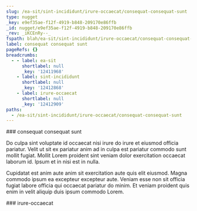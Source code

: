 ```yaml
---
slug: /ea-sit/sint-incididunt/irure-occaecat/consequat-consequat-sunt
type: nugget
_key: e9ef35ae-f12f-4919-b848-209170e86ffb
_id: nugget/e9ef35ae-f12f-4919-b848-209170e86ffb
_rev: _iKCEnRy--_
fspath: blah/ea-sit/sint-incididunt/irure-occaecat/consequat-consequat-sunt.md
label: consequat consequat sunt
pageRefs: {}
breadcrumbs:
  - - label: ea-sit
      shortlabel: null
      _key: '12411968'
    - label: sint-incididunt
      shortlabel: null
      _key: '12412868'
    - label: irure-occaecat
      shortlabel: null
      _key: '12412909'
paths:
  - /ea-sit/sint-incididunt/irure-occaecat/consequat-consequat-sunt
---
```


<NuggetArea>
<Nugget slug="/ea-sit/sint-incididunt/irure-occaecat/consequat-consequat-sunt" type="nugget" _key="e9ef35ae-f12f-4919-b848-209170e86ffb" _id="nugget/e9ef35ae-f12f-4919-b848-209170e86ffb" _rev="_iKCEnRy--_" fspath="blah/ea-sit/sint-incididunt/irure-occaecat/consequat-consequat-sunt.md" label="consequat consequat sunt" paths="/ea-sit/sint-incididunt/irure-occaecat/consequat-consequat-sunt">
<NuggetBody>
### consequat consequat sunt

Do culpa sint voluptate id occaecat nisi irure do irure et eiusmod officia pariatur. Velit ut sit ex pariatur anim ad in culpa est pariatur commodo sunt mollit fugiat. Mollit Lorem proident sint veniam dolor exercitation occaecat laborum id. Ipsum et in nisi est in nulla.

Cupidatat est anim aute anim sit exercitation aute quis elit eiusmod. Magna commodo ipsum ea excepteur excepteur aute. Veniam esse non sit officia fugiat labore officia qui occaecat pariatur do minim. Et veniam proident quis enim in velit aliquip duis ipsum commodo Lorem.

</NuggetBody>
<Breadcrumbs>
<Crumbs>
<Crumb _key="12411968" label="ea-sit" /><Crumb _key="12412868" label="sint-incididunt" /><Crumb _key="12412909" label="irure-occaecat" />
</Crumbs>
</Breadcrumbs>
</Nugget>

<NuggetsInbound>
</NuggetsInbound>
<NuggetsOutbound>
</NuggetsOutbound>
</NuggetArea>
<PassagesInbound>
<Passage direction="inbound" type="passage" _key="12412909" _id="passage/12412909" _rev="_iKCEnRy---" label="irure-occaecat" passage="irure-occaecat" fspath="blah/ea-sit/sint-incididunt/irure-occaecat" paths="/ea-sit/sint-incididunt/irure-occaecat" slug="/ea-sit/sint-incididunt/irure-occaecat">
<NuggetBody>
### irure-occaecat

</NuggetBody>
<Breadcrumbs>
<Crumbs>
<Crumb _key="12411968" label="ea-sit" /><Crumb _key="12412868" label="sint-incididunt" />
</Crumbs>
</Breadcrumbs>
</Passage>

</PassagesInbound>
<PassagesOutbound>
</PassagesOutbound>